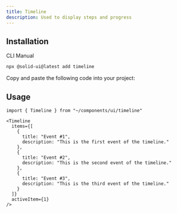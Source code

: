 ```yaml
---
title: Timeline
description: Used to display steps and progress
---
```


<ComponentPreview name="timeline-demo" />

## Installation

<Tabs defaultValue="cli">

<TabsList>
  <TabsTrigger value="cli">CLI</TabsTrigger>
  <TabsTrigger value="manual">Manual</TabsTrigger>
</TabsList>

<TabsContent value="cli">

```bash
npx @solid-ui@latest add timeline
```

</TabsContent>

<TabsContent value="manual">

<Step>Copy and paste the following code into your project: </Step>

<ComponentSource name="timeline" />

</TabsContent>

</Tabs>

## Usage

```tsx
import { Timeline } from "~/components/ui/timeline"
```

```tsx
<Timeline
  items={[
    {
      title: "Event #1",
      description: "This is the first event of the timeline."
    },
    {
      title: "Event #2",
      description: "This is the second event of the timeline."
    },
    {
      title: "Event #3",
      description: "This is the third event of the timeline."
    }
  ]}
  activeItem={1}
/>
```
